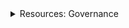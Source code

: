 <div class="stub">
<details><summary>Resources: Governance</summary>

This section is part of a series on the topic of *Governance*.

Docs:

- [Introduction to governance](/concepts/governance.md)
- [Tutorials: Governance proposals](/tutorials/proposals/index.md)

Tools:

- [Vote and propose on the governance dApp ↗](https://governance.fairground.wtf)

</details>
</div>